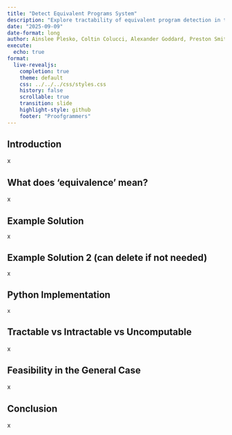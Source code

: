 ```yaml
---
title: "Detect Equivalent Programs System"
description: "Explore tractability of equivalent program detection in the general sense."
date: "2025-09-09"
date-format: long
author: Ainslee Plesko, Coltin Colucci, Alexander Goddard, Preston Smith
execute:
  echo: true
format:
  live-revealjs:
    completion: true
    theme: default
    css: ../../../css/styles.css
    history: false
    scrollable: true
    transition: slide
    highlight-style: github
    footer: "Proofgrammers"
---
```


## Introduction

::: {.fragment}
x
:::

## What does 'equivalence' mean?

::: {.fragment}
x
:::

## Example Solution

::: {.incremental style="margin-top: -0.15em; font-size: 0.95em;"}
x
:::

## Example Solution 2 (can delete if not needed)

::: {.incremental style="margin-top: -0.15em; font-size: 0.95em;"}
x
:::

## Python Implementation

```pyodide
x
```

## Tractable vs Intractable vs Uncomputable

::: {.fragment}
x
:::

## Feasibility in the General Case

::: {fragment}
x
:::

## Conclusion

::: {.fragment}
x
:::